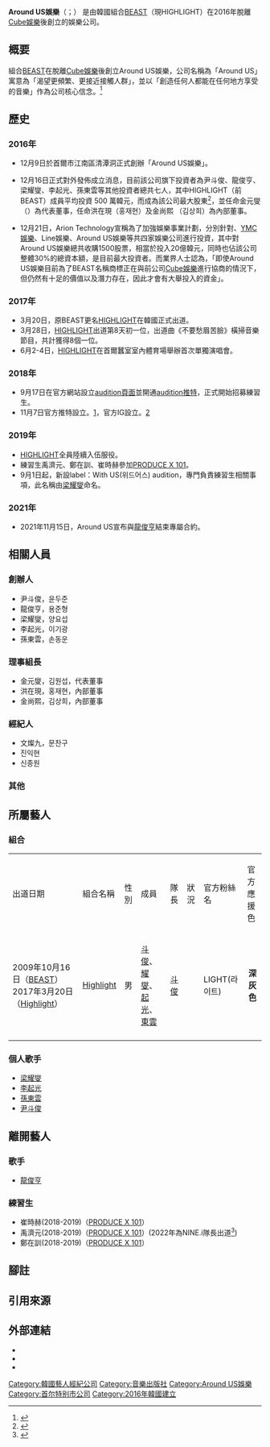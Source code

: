 {{Infobox company
| name              = Around US娛樂
| logo              = [[File:Around_US_Entertainment_logo.jpg|230px]]
| type              = [[私人公司|私人公司]]
| traded_as         = 
| founders          = [[尹斗俊|尹斗俊]]、[[龍俊亨|龍俊亨]]、[[梁耀燮|梁耀燮]]、[[李起光|李起光]]、[[孫東雲|孫東雲]]
| services          = <!--{{unbulleted list| Music production|Licensing|Record distribution   }}-->
| industry          = [[音樂製作|音樂製作]]
| products          = [[音樂專輯|音樂專輯]]、藝人經紀、新人培訓
| revenue           = 
| operating_income  =
| net_income        = 
| owner             = 
| subsid            =
| slogan = 
| homepage          = http://aroundusent.com/
| caption           = 
| foundation        = {{Start date|2016|12|09}}<ref name=date>{{cite web|title='비스트' 어라운드어스이엔티, 기업가치 190배 '껑충'|url=http://www.thebell.co.kr/front/free/contents/news/article_view.asp?key=201612220100041340002450|website=thebell|accessdate=2017-09-03|language=ko|date=2016-12-26|archive-date=2017-09-03|archive-url=https://web.archive.org/web/20170903121009/http://www.thebell.co.kr/front/free/contents/news/article_view.asp?key=201612220100041340002450|dead-url=no}}</ref>
| location_city     = 
| location_country  = {{KOR}}[[首爾特別市|首爾特別市]][[江南區_(首爾)|江南區]][[江南區_(首爾)|清潭洞]]123-45<ref>{{cite web|title=어라운드어스 엔터테인먼트 기업정보|url=http://www.saramin.co.kr/zf_user/recruit/company-info/idx/7386326|website=saramin|accessdate=2017-09-03|language=ko|archive-date=2017-09-03|archive-url=https://web.archive.org/web/20170903121544/http://www.saramin.co.kr/zf_user/recruit/company-info/idx/7386326|dead-url=no}}</ref>
| location          =
}}
'''Around US娛樂'''（{{lang-ko|'''어라운드어스엔터테인먼트'''}}；{{lang-en|'''Around US Inc.'''}}） 是由韓國組合[[BEAST|BEAST]]（現HIGHLIGHT）在2016年脫離[[Cube娛樂|Cube娛樂]]後創立的娛樂公司。

==概要==
組合[[BEAST|BEAST]]在脫離[[Cube娛樂|Cube娛樂]]後創立Around US娛樂，公司名稱為「Around US」寓意為「渴望更頻繁、更接近接觸人群」，並以「創造任何人都能在任何地方享受的音樂」作為公司核心信念。<ref>{{cite web|title=B2ST officially establish their independent label, Around US Entertainment|url=http://www.allkpop.com/article/2016/12/b2st-officially-establish-their-independent-label-around-us-entertainment|website=Allkpop|accessdate=2016-12-28|language=en|archive-date=2016-12-20|archive-url=https://web.archive.org/web/20161220161419/http://www.allkpop.com/article/2016/12/b2st-officially-establish-their-independent-label-around-us-entertainment|dead-url=no}}</ref>

==歷史==
===2016年===
* 12月9日於首爾市江南區清潭洞正式創辦「Around US娛樂」。

* 12月16日正式對外發佈成立消息，目前該公司旗下投資者為尹斗俊、龍俊亨、梁耀燮、李起光、孫東雲等其他投資者總共七人，其中HIGHLIGHT（前BEAST）成員平均投資 500 萬韓元，而成為該公司最大股東<ref>{{cite web|title=BEAST Announces New Start With Independent Label|url=https://www.soompi.com/2016/12/15/beast-announces-new-start-independent-label/|website=Soompi|accessdate=2016-12-28|language=en|archive-date=2016-12-23|archive-url=https://web.archive.org/web/20161223164043/https://www.soompi.com/2016/12/15/beast-announces-new-start-independent-label/|dead-url=no}}</ref>，並任命金元燮（{{lang|ko|김원섭}}）為代表董事{{efn|曾擔任JYP Pictures本部長，負責藝人相關面試等相關業務工作 ，在未有目前該公司時，曾在2016年11月24日創立類似Around US娛樂名稱的經紀公司。<ref>{{cite web|title=金元燮相關報導|url=http://m.blog.naver.com/yesbsks/220377579844|publisher=부산경상대학교|language=ko|accessdate=2017-01-28|archive-date=2017-02-02|archive-url=https://web.archive.org/web/20170202072941/http://m.blog.naver.com/yesbsks/220377579844|dead-url=no}}</ref>}}，任命洪在現（홍재현）及金尚熙 （김상희）為內部董事。{{r|date}}

* 12月21日，Arion Technology宣稱為了加強娛樂事業計劃，分別針對{{link-ko|Dreamt娛樂|드림티엔터테인먼트}}、[[YMC娛樂|YMC娛樂]]、Line娛樂、Around US娛樂等共四家娛樂公司進行投資，其中對Around US娛樂總共收購1500股票，相當於投入20億韓元，同時也佔該公司整體30%的總資本額，是目前最大投資者。而業界人士認為，「即使Around US娛樂目前為了BEAST名稱商標正在與前公司[[Cube娛樂|Cube娛樂]]進行協商的情況下，但仍然有十足的價值以及潛力存在，因此才會有大舉投入的資金」。{{r|date}}

===2017年===
* 3月20日，原BEAST更名[[HIGHLIGHT|HIGHLIGHT]]在韓國正式出道。
* 3月28日，[[HIGHLIGHT|HIGHLIGHT]]出道第8天初一位，出道曲《不要愁眉苦臉》橫掃音樂節目，共計獲得8個一位。
* 6月2-4日，[[HIGHLIGHT|HIGHLIGHT]]在首爾蠶室室內體育場舉辦首次單獨演唱會。

===2018年===
* 9月17日在官方網站設立[http://aroundusent.com/home/audition_notice audition頁面]{{Wayback|url=http://aroundusent.com/home/audition_notice |date=20180919094332 }}並開通[https://twitter.com/withus_audition audition推特]，正式開始招募練習生。
* 11月7日官方推特設立。[https://twitter.com/ent_aroundus]{{Wayback|url=https://twitter.com/ent_aroundus |date=20190525032752 }}，官方IG設立。[https://www.instagram.com/ent_aroundus/]{{Wayback|url=https://www.instagram.com/ent_aroundus/ |date=20190918063413 }}

===2019年===
* [[HIGHLIGHT|HIGHLIGHT]]全員陸續入伍服役。
* 練習生禹濟元、鄭在訓、崔時赫參加[[PRODUCE_X_101|PRODUCE X 101]]。
* 9月1日起，新設label：With US(위드어스) audition，專門負責練習生相關事項，此名稱由[[梁耀燮|梁耀燮]]命名。

===2021年===
* 2021年11月15日，Around US宣布與[[龍俊亨|龍俊亨]]結束專屬合約。

==相關人員==

=== 創辦人 ===
* 尹斗俊，윤두준
* 龍俊亨，용준형
* 梁耀燮，양요섭
* 李起光，이기광
* 孫東雲，손동운

=== 理事組長 ===
* 金元燮，김원섭，代表董事
* 洪在現，홍재현，內部董事
* 金尚熙，김상희，內部董事

=== 經紀人 ===
* 文燦九，문찬구
* 진익현
* 신종원

=== 其他 ===

==所屬藝人==
===組合===
{| class="wikitable" style=text-align:center
|-style="background:#E6E6FA; color:BLACK; font-weight:bold"
|出道日期
|組合名稱
|性別
|成員
|隊長
|狀況
|官方粉絲名
|官方應援色
|-
|2009年10月16日（[[BEAST|BEAST]]）
2017年3月20日（[[Highlight|Highlight]]）
| [[Highlight_(韓國組合)|Highlight]]
| 男
| [[尹斗俊|斗俊]]、[[梁耀燮|耀燮]]、[[李起光|起光]]、[[孫東雲|東雲]]
| [[尹斗俊|斗俊]]
| 
| LIGHT(라이트)
| style="background:#625B57；color:white; font-weight:bold; text-align:center;"| 深灰色
|-
|}

===個人歌手===
*[[梁耀燮|梁耀燮]]
*[[李起光|李起光]]
*[[孫東雲|孫東雲]]
*[[尹斗俊|尹斗俊]]

==離開藝人==
===歌手===
*[[龍俊亨|龍俊亨]]
===練習生===
*崔時赫(2018-2019)（[[PRODUCE_X_101|PRODUCE X 101]]）
*禹濟元(2018-2019)（[[PRODUCE_X_101|PRODUCE X 101]]）(2022年為NINE.i隊長出道<ref>{{Cite web|title=NINE.i Members Profile (Updated!)|url=https://kprofiles.com/nine-i-members-profile/|access-date=2022-03-13|date=2022-01-10|work=Kpop Profiles|language=en-US|archive-date=2022-03-29|archive-url=https://web.archive.org/web/20220329034539/https://kprofiles.com/nine-i-members-profile/}}</ref>)
*鄭在訓(2018-2019)（[[PRODUCE_X_101|PRODUCE X 101]]）

==腳註==
{{notelist}}
==引用來源==
{{reflist}}

==外部連結==
* {{Official website|http://aroundusent.com}}
* {{Instagram|ent_aroundus}}
* {{twitter|ent_aroundus}}


{{Navboxes
|title=Around us娛樂旗下藝人
|list1=
{{BEAST}}
}}
{{K-pop}}


[[Category:韓國藝人經紀公司|Category:韓國藝人經紀公司]]
[[Category:音樂出版社|Category:音樂出版社]]
[[Category:Around_US娛樂|Category:Around US娛樂]]
[[Category:首尔特别市公司|Category:首尔特别市公司]]
[[Category:2016年韓國建立|Category:2016年韓國建立]]
